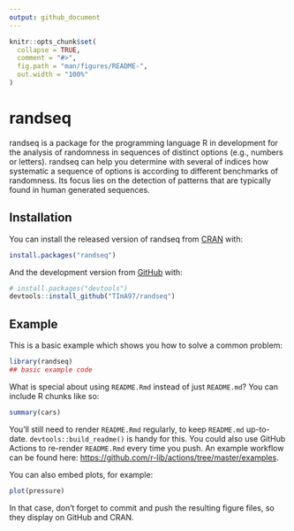 ```yaml
---
output: github_document
---
```


<!-- README.md is generated from README.Rmd. Please edit that file -->

```r
knitr::opts_chunk$set(
  collapse = TRUE,
  comment = "#>",
  fig.path = "man/figures/README-",
  out.width = "100%"
)
```

# randseq

<!-- badges: start -->
<!-- badges: end -->

randseq is a package for the programming language R in development for the 
analysis of randomness in sequences of distinct options (e.g., numbers or 
letters). randseq can help you determine with several of indices how systematic 
a sequence of options is according to different benchmarks of randomness. Its 
focus lies on the detection of patterns that are typically found in human 
generated sequences.

## Installation

You can install the released version of randseq from [CRAN](https://CRAN.R-project.org) with:

``` r
install.packages("randseq")
```

And the development version from [GitHub](https://github.com/) with:

``` r
# install.packages("devtools")
devtools::install_github("TImA97/randseq")
```
## Example

This is a basic example which shows you how to solve a common problem:

```r
library(randseq)
## basic example code
```

What is special about using `README.Rmd` instead of just `README.md`? You can include R chunks like so:

```r
summary(cars)
```

You'll still need to render `README.Rmd` regularly, to keep `README.md` up-to-date. `devtools::build_readme()` is handy for this. You could also use GitHub Actions to re-render `README.Rmd` every time you push. An example workflow can be found here: <https://github.com/r-lib/actions/tree/master/examples>.

You can also embed plots, for example:

```r
plot(pressure)
```

In that case, don't forget to commit and push the resulting figure files, so they display on GitHub and CRAN.

